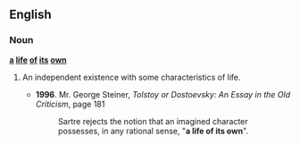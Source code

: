 ==English==
===Noun===
'''[[a]] [[life]] [[of]] [[its]] [[own]]'''

# {{idiom}} An independent existence with some characteristics of life.
#* '''1996'''. Mr. George Steiner, ''Tolstoy or Dostoevsky: An Essay in the Old Criticism'', page 181
#*: Sartre rejects the notion that an imagined character possesses, in any rational sense, "'''a life of its own'''".